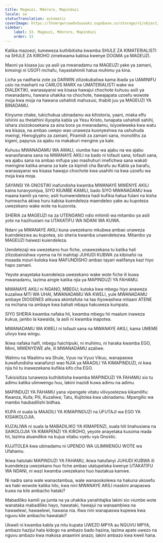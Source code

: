 ```yaml
---
title: Mageuzi, Mdororo, Mapinduzi
locale: sw
statusTranslation: automatic
coverImage: https://lhvmrqwrcowdvduuaukz.supabase.co/storage/v1/object/public/strapi-uploads/small_cover-educacion-fundamental.webp-2d51a7828a2b1309555be27f7e2a61a0.webp
sidebar:
    label: 33. Mageuzi, Mdororo, Mapinduzi
    order: 33
---
```

Katika mazoezi, tumeweza kuthibitisha kwamba SHULE ZA KIMATERIALISTI na SHULE ZA KIROHO zimekwama kabisa kwenye DOGMA ya MAGEUZI.

Maoni ya kisasa juu ya asili ya mwanadamu na MAGEUZI yake ya zamani, kimsingi ni USOFI mchafu, hayastahimili hatua muhimu ya kina.

Licha ya nadharia zote za DARWIN zilizokubaliwa kama ibada ya UAMINIFU usio na masharti na CARLOS MARX na UMATERIALISTI wake wa DIALEKTIKI, wanasayansi wa kisasa hawajui chochote kuhusu asili ya mwanadamu, hawana uhakika na chochote, hawajapata uzoefu wowote moja kwa moja na hawana ushahidi mahususi, thabiti juu ya MAGEUZI YA BINADAMU.

Kinyume chake, tukichukua ubinadamu wa kihistoria, yaani, miaka elfu ishirini au thelathini iliyopita kabla ya Yesu Kristo, tunapata ushahidi sahihi, ishara zisizokosekana za aina bora ya mwanadamu, isiyoeleweka kwa watu wa kisasa, na ambao uwepo wao unaweza kuonyeshwa na ushuhuda mwingi, Hieroglyphs za zamani, Piramidi za zamani sana, monoliths za kigeni, papyrus za ajabu na makaburi mengine ya kale.

Kuhusu MWANADAMU WA AWALI, viumbe hao wa ajabu na wa ajabu wanaofanana sana na MWANAYE AKILI na bado ni tofauti sana, tofauti sana, wa ajabu sana na ambao mifupa yao mashuhuri imefichwa sana wakati mwingine katika amana za kale za kipindi cha Barafu au Kabla ya barafu, wanasayansi wa kisasa hawajui chochote kwa usahihi na kwa uzoefu wa moja kwa moja.

SAYANSI YA GNOSTIKI inafundisha kwamba MWANAYE MWENYE AKILI kama tunavyomjua, SIYO KIUMBE KAMILI, bado SIYO MWANADAMU kwa maana kamili ya neno; asili humwendeleza hadi kufikia hatua fulani na kisha humwacha akiwa huru kabisa kuendeleza maendeleo yake au kupoteza uwezekano wake wote na kuzorota.

SHERIA za MAGEUZI na za UTENGANO ndio mhimili wa mitambo ya asili yote na hazihusiani na UTAKATIFU WA NDANI WA KUWA.

Ndani ya MWANAYE AKILI kuna uwezekano mkubwa ambao unaweza kuendelezwa au kupotea, sio sheria kwamba unaendelezwa. Mitambo ya MAGEUZI haiwezi kuiendeleza.

Uendelezaji wa uwezekano huo fiche, unawezekana tu katika hali zilizobainishwa vyema na hii inahitaji JUHUDI KUBWA za kibinafsi na msaada mzuri kutoka kwa MAFUNDISHO ambao tayari walifanya kazi hiyo hapo zamani.

Yeyote anayetaka kuendeleza uwezekano wake wote fiche ili kuwa mwanadamu, lazima aingie katika njia ya MAPINDUZI YA FAHAMU.

MWANAYE AKILI ni NGANO, MBEGU; kutoka kwa mbegu hiyo anaweza kuzaliwa MTI WA UHAI, MWANADAMU WA KWELI, yule MWANADAMU ambaye DIOGENES alikuwa akimtafuta na taa iliyowashwa mitaani ATENE na mchana na ambaye kwa bahati mbaya hakuweza kumpata.

SIYO SHERIA kwamba nafaka hii, kwamba mbegu hii maalum inaweza kukua, jambo la kawaida, la asili ni kwamba inapotea.

MWANADAMU WA KWELI ni tofauti sana na MWANAYE AKILI, kama UMEME ulivyo kwa wingu.

Ikiwa nafaka haifi, mbegu haichipuki, ni muhimu, ni haraka kwamba EGO, Mimi, MWENYEWE afe, ili MWANADAMU azaliwe.

Walimu na Waalimu wa Shule, Vyuo na Vyuo Vikuu, wanapaswa kuwafundisha wanafunzi wao NJIA ya MAADILI YA KIMAPINDUZI, ni kwa njia hii tu inawezekana kufikia kifo cha EGO.

Tukisisitiza tunaweza kuthibitisha kwamba MAPINDUZI YA FAHAMU sio tu adimu katika ulimwengu huu, lakini inazidi kuwa adimu na adimu.

MAPINDUZI YA FAHAMU yana vipengele vitatu vilivyoelezwa kikamilifu: Kwanza, Kufa; Pili, Kuzaliwa; Tatu, Kujitolea kwa ubinadamu. Mpangilio wa mambo haubadilishi bidhaa.

KUFA ni suala la MAADILI YA KIMAPINDUZI na UFUTAJI wa EGO YA KISAIKOLOJIA.

KUZALIWA ni suala la MABADILIKO YA KIMAPENZI, suala hili linahusiana na SAIKOLOJIA YA KIMAPENZI YA KIROHO, yeyote anayetaka kusoma mada hii, lazima atuandikie na kujua vitabu vyetu vya Gnostic.

KUJITOLEA kwa ubinadamu ni UPENDO WA ULIMWENGU WOTE wa Ufahamu.

Ikiwa hatutaki MAPINDUZI YA FAHAMU, ikiwa hatufanyi JUHUDI KUBWA ili kuendeleza uwezekano huo fiche ambao utatupeleka kwenye UTAKATIFU WA NDANI, ni wazi kwamba uwezekano huo hautakua kamwe.

Ni nadra sana wale wanaotambua, wale wanaookolewa na hakuna ukosefu wa haki wowote katika hilo, kwa nini MWANAYE AKILI maskini anapaswa kuwa na kile ambacho hataki?

Mabadiliko kamili ya jumla na ya uhakika yanahitajika lakini sio viumbe wote wanataka mabadiliko hayo, hawataki, hawajui na wanaambiwa na hawaelewi, hawaelewi, hawana nia. Kwa nini wanapaswa kupewa kwa nguvu kile ambacho hawataki?

Ukweli ni kwamba kabla ya mtu kupata UWEZO MPYA au NGUVU MPYA, ambazo hazijui hata kidogo na ambazo bado hazina, lazima apate uwezo na nguvu ambazo kwa makosa anaamini anazo, lakini ambazo kwa kweli hana.

